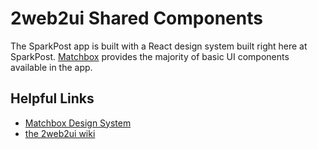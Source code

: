 # 2web2ui Shared Components

The SparkPost app is built with a React design system built right here at SparkPost.
[Matchbox](https://sparkpost.github.io/matchbox/) provides the majority of basic UI components
available in the app.

## Helpful Links

- [Matchbox Design System](https://sparkpost.github.io/matchbox/)
- [the 2web2ui wiki](https://github.com/SparkPost/2web2ui/wiki)
